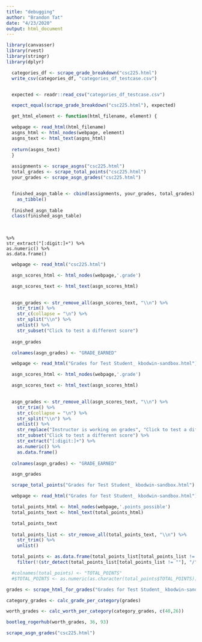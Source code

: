 ```yaml
---
title: "debugging"
author: "Brandon Tat"
date: "4/23/2020"
output: html_document
---
```


```r
library(canvasser)
library(rvest)
library(stringr)
library(dplyr)
```

```r
  categories_df <- scrape_grade_breakdown("csc225.html")
  write_csv(categories_df, "categories_df_testcase.csv")


  expected <- readr::read_csv("categories_df_testcase.csv")

  expect_equal(scrape_grade_breakdown("csc225.html"), expected)
```



```r
  get_html_element <- function(html_filename, element) {

  webpage <- read_html(html_filename)
  asgns_html <- html_nodes(webpage, element)
  asgns_text <- html_text(asgns_html)
  
  return(asgns_text)
  }
  
  assignments <- scrape_asgns("csc225.html")
  total_grades <- scrape_total_points("csc225.html")
  your_grades <- scrape_asgn_grades("csc225.html")


  finished_asgn_table <- cbind(assignments, your_grades, total_grades) %>% 
    as_tibble()
  
  finished_asgn_table
  class(finished_asgn_table)
  
  
```

    %>%
    str_extract("[:digit:]+") %>%
    as.numeric() %>%
    as.data.frame()
  

```r
  webpage <- read_html("csc225.html")

  asgn_scores_html <- html_nodes(webpage,'.grade')

  asgn_scores_text <- html_text(asgn_scores_html)
  

  asgn_grades <- str_remove_all(asgn_scores_text, "\\n") %>%
    str_trim() %>%
    str_c(collapse = "\n") %>%
    str_split("\\n") %>%
    unlist() %>%
    str_subset("Click to test a different score") 
  
  asgn_grades

  colnames(asgn_grades) <- "GRADE_EARNED"
```

```r
  webpage <- read_html("Grades for Test Student_ kbodwin-sandbox.html")

  asgn_scores_html <- html_nodes(webpage,'.grade')

  asgn_scores_text <- html_text(asgn_scores_html)
  

  asgn_grades <- str_remove_all(asgn_scores_text, "\\n") %>%
    str_trim() %>%
    str_c(collapse = "\n") %>%
    str_split("\\n") %>%
    unlist() %>% 
    str_replace("Instructor is working on grades", "Click to test a different score -") %>% 
    str_subset("Click to test a different score") %>%
    str_extract("[:digit:]+") %>% 
    as.numeric() %>%
    as.data.frame()
  
  colnames(asgn_grades) <- "GRADE_EARNED"

  asgn_grades

  scrape_total_points("Grades for Test Student_ kbodwin-sandbox.html")

```


```r
  webpage <- read_html("Grades for Test Student_ kbodwin-sandbox.html")

  total_points_html <- html_nodes(webpage,'.points_possible')
  total_points_text <- html_text(total_points_html)

  total_points_text
  
  total_points_list <- str_remove_all(total_points_text, "\\n") %>%
    str_trim() %>%
    unlist()

  total_points <- as.data.frame(total_points_list[total_points_list != ""]) %>%
    filter(!(str_detect(total_points_list[total_points_list != ""], "/")))

  #colnames(total_points) <- "TOTAL_POINTS"
  #$TOTAL_POINTS <- as.numeric(as.character(total_points$TOTAL_POINTS))
```



```r
grades <- scrape_html_for_grades("Grades for Test Student_ kbodwin-sandbox.html")

category_grades <- calc_grade_per_category(grades)

worth_grades <- calc_worth_per_category(category_grades, c(40,26))

bootleg_rogerhub(worth_grades, 36, 93)

scrape_asgn_grades("csc225.html")
```

